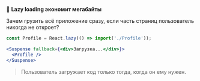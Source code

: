 🧩 **Lazy loading экономит мегабайты**

Зачем грузить всё приложение сразу, если часть страниц пользователь никогда не откроет?

```jsx hideHeader
const Profile = React.lazy(() => import('./Profile'));

<Suspense fallback={<div>Загрузка...</div>}>
  <Profile />
</Suspense>
```

> Пользователь загружает код только тогда, когда он ему нужен.

